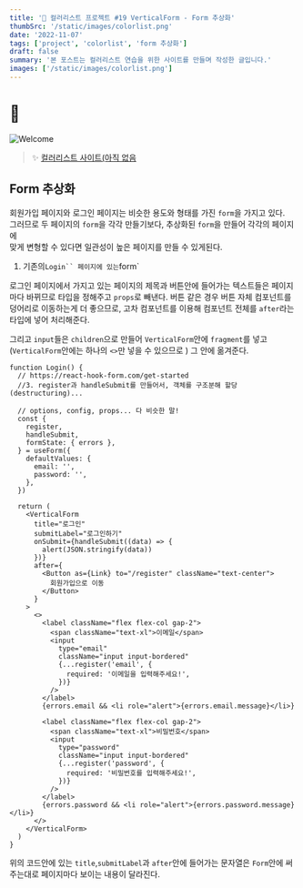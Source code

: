 ```yaml
---
title: '🎉 컬러리스트 프로젝트 #19 VerticalForm - Form 추상화'
thumbSrc: '/static/images/colorlist.png'
date: '2022-11-07'
tags: ['project', 'colorlist', 'form 추상화']
draft: false
summary: '본 포스트는 컬러리스트 연습을 위한 사이트를 만들며 작성한 글입니다.'
images: ['/static/images/colorlist.png']
---
```


# 📌

![Welcome](/static/images/colorlist.png)

> ✨ [컬러리스트 사이트(아직 없음](https://www.)

## Form 추상화

회원가입 페이지와 로그인 페이지는 비슷한 용도와 형태를 가진 `form`을 가지고 있다.<Br/>
그러므로 두 페이지의 `form`을 각각 만들기보다, 추상화된 `form`을 만들어 각각의 페이지에<br/>
맞게 변형할 수 있다면 일관성이 높은 페이지를 만들 수 있게된다.

1. 기존의` Login`` 페이지에 있는 `form`

로그인 페이지에서 가지고 있는 페이지의 제목과 버튼안에 들어가는 텍스트들은 페이지마다 바뀌므로
타입을 정해주고 `props`로 빼낸다. 버튼 같은 경우 버튼 자체 컴포넌트를 덩어리로 이동하는게 더 좋으므로,
고차 컴포넌트를 이용해 컴포넌트 전체를 `after`라는 타입에 넣어 처리해준다.

그리고 `input`들은 `children`으로 만들어 `VerticalForm`안에 `fragment`를 넣고
(`VerticalForm`안에는 하나의 `<>`만 넣을 수 있으므로 )
그 안에 옮겨준다.

```tsx
function Login() {
  // https://react-hook-form.com/get-started
  //3. register과 handleSubmit를 만들어서, 객체를 구조분해 할당(destructuring)...

  // options, config, props... 다 비슷한 말!
  const {
    register,
    handleSubmit,
    formState: { errors },
  } = useForm({
    defaultValues: {
      email: '',
      password: '',
    },
  })

  return (
    <VerticalForm
      title="로그인"
      submitLabel="로그인하기"
      onSubmit={handleSubmit((data) => {
        alert(JSON.stringify(data))
      })}
      after={
        <Button as={Link} to="/register" className="text-center">
          회원가입으로 이동
        </Button>
      }
    >
      <>
        <label className="flex flex-col gap-2">
          <span className="text-xl">이메일</span>
          <input
            type="email"
            className="input input-bordered"
            {...register('email', {
              required: '이메일을 입력해주세요!',
            })}
          />
        </label>
        {errors.email && <li role="alert">{errors.email.message}</li>}

        <label className="flex flex-col gap-2">
          <span className="text-xl">비밀번호</span>
          <input
            type="password"
            className="input input-bordered"
            {...register('password', {
              required: '비밀번호를 입력해주세요!',
            })}
          />
        </label>
        {errors.password && <li role="alert">{errors.password.message}</li>}
      </>
    </VerticalForm>
  )
}
```

위의 코드안에 있는 `title`,`submitLabel`과 `after`안에 들어가는 문자열은
`Form`안에 써주는대로 페이지마다 보이는 내용이 달라진다.
